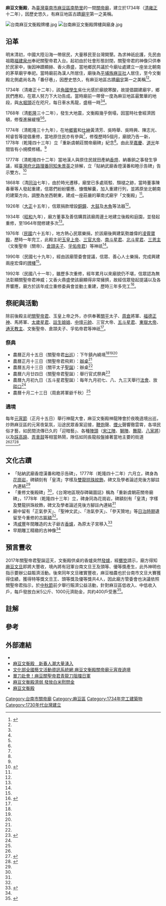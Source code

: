 {{Coord|23.1903786|120.2533451|display=title}}
{{東亞廟宇
| name = 麻豆文衡殿
| img =File:台南麻豆文衡殿正殿照.jpg
| img_capt = 
| image_width = 250px
| location = {{TWN}}[[臺南市|臺南市]][[麻豆區|麻豆區]][[南勢里_(臺南市麻豆區)|南勢里]]3鄰關帝廟23號
| god =[[關聖帝君|關聖帝君]]
| type = 
| struct = 
| open_year =1734年（[[臺灣清治時期|清]]雍正十二年）
| cere_date = 農曆正月初五日關帝[[圣驾巡游|出巡]]<br>農曆正月十三日關聖帝君飛昇<br>農曆五月十三日關平太子[[神誕|聖誕]]<br>農曆六月二十四日關聖帝君聖誕<br>農曆九月九日五斗星君聖誕
| cultural_collection= 
|}}
'''麻豆文衡殿'''，為[[臺灣|臺灣]][[臺南市|臺南市]][[麻豆區|麻豆區]][[南勢里_(臺南市麻豆區)|南勢里]]的一間[[關帝廟|關帝廟]]，建立於1734年（[[臺灣清治時期|清]][[雍正|雍正]]十二年），因歷史悠久，有麻豆地區古蹟[[廟宇|廟宇]]第一之美稱。

[[File:台南麻豆文衡殿牌樓.jpg|thumb]]
[[File:台南麻豆文衡殿牌樓與廟身.jpg|thumb]]

== 沿革 ==
明末清初，中國大陸沿海一帶居民，大量移民至台灣開墾。為求神祇庇護，先民由祖籍[[福建|福建]][[泉州|泉州]]奉祀關聖帝君入台。起初由於社會形態封閉，關聖帝君的神像只供奉於民家中，後因神蹟顯赫、香火鼎盛，當地鄉民共議於今廟址處建立一座坐北朝南的茅草廟宇奉祀。當時廟前為漢人所居住，廟後為[[平埔族|平埔族]][[麻豆社|麻豆社]]人居住，至今文衡殿北側處尚名為「番仔巷」，因歷史悠久，有麻豆地區古蹟[[廟宇|廟宇]]第一之美稱<ref name="文化資源地理資訊系統">{{Cite url|url=http://crgis.rchss.sinica.edu.tw/temples/TainanCity/madou/1107014-WHD |title=文衡殿 |publisher=文化資源地理資訊系統|date=2011-10|language=zh-tw}}</ref><ref name="南瀛古廟誌"/>{{Rp|273}}。

1734年（清雍正十二年），該[[角頭|角]]{{NoteTag| 廟方對「祭祀圈」內村莊的稱呼，鄰近的《修造水堀頭枋橋功德碑》則記載其居於[[牛稠仔庄|牛稠仔庄]]<ref name="碑碣圖誌1">{{Cite url|url=https://tm.ncl.edu.tw/article?u=014_001_0000006984|title=
重新虞朝莊關帝廟碑記|author=何培夫|language=zh-tw|work=國家圖書館臺灣記憶網站|date=1999|accessdate=2021-01-30|archive-url=https://web.archive.org/web/20210130064815/https://tm.ncl.edu.tw/article?u=014_001_0000006991|archive-date=2021-01-30|dead-url=no}}</ref>，此-{庄}-後來改名「虞朝-{庄}-」<ref name="碑碣圖誌1"/><ref name="碑碣圖誌2">{{Cite url|url=https://tm.ncl.edu.tw/article?u=014_001_0000006991|title=修造水堀頭枋橋功德碑記|author=何培夫|language=zh-tw|work=國家圖書館臺灣記憶網站|date=1999|accessdate=2021-01-30|archive-url=https://web.archive.org/web/20210130052952/https://tm.ncl.edu.tw/article?u=014_001_0000006984|archive-date=2021-01-30|dead-url=no}}</ref>。}}[[貢生|國學生]]吳仕光感於廟貌寒酸，故提倡闢建廟宇，鄉民們應和，在眾人努力下大功告成。當時廟前一帶曾一度為麻豆地區最繁華的地段，與[[麻豆水堀頭遺址|水堀頭]]近在咫尺，每日車水馬龍，盛極一時<ref name="文化資源地理資訊系統"/><ref name="南瀛古廟誌"/>{{Rp|273}}{{NoteTag|吳仕光亦曾於1755年（乾隆二十年）在水堀頭捐建「水堀頭橋」，鄉民感念立碑記事，此碑尚存於水堀頭遺址<ref name="碑碣圖誌1"/>。}}。

1768年（清[[乾隆|乾隆]]三十二年），發生大地震，文衡殿幾乎倒塌，因當時社會經濟困頓，修復進展緩慢<ref name="南瀛古廟誌"/>{{Rp|274}}<ref name="碑碣圖誌2"/>。

1774年（清乾隆三十九年），在地[[鄉賓|鄉賓]]和[[仕紳|仕紳]]黃清芳、吳時舉、吳時興、陳志光、柯睿哲等提倡重修，當地原住民亦有參與<ref name="碑碣圖誌2"/>，修復歷時5個月，廟貌乃告一新，1778年（乾隆四十三年）立「重新虞朝莊關帝廟碑」紀念<ref name="碑碣圖誌2"/>。由此至[[嘉慶|嘉慶]]、[[道光|道光]]年間皆有小規模修繕。<ref name="南瀛古廟誌"/>{{Rp|274}}

1777年（清乾隆四十二年）當地漢人與原住民就田產納[[香油錢|香燈]]、納番餉之事發生爭議，經[[臺灣府北路理番同知|臺灣府北路理番同知]][[朱景英|朱景英]]之排解，立「貼納武廟香燈漢番和睦示告碑」告示雙方。<ref name="臺灣碑碣拓片">{{Cite url|url=https://tm.ncl.edu.tw/article?u=014_001_0000006988 |author=何培夫|title=貼納武廟香燈漢番和睦示告碑記 |publisher=國家圖書館臺灣記憶網站|date= 1999|language=zh-tw|accessdate=2021-01-30|archive-url=https://web.archive.org/web/20210130100506/https://tm.ncl.edu.tw/article?u=014_001_0000006988|archive-date=2021-01-30|dead-url=no}}</ref>

1868年（清[[同治|同治]]七年），由於時光遷移，廟堂已多處斑駁、頹褪之跡，當時董事陳春華等人發起重建，信眾們紛紛響應、慷慨解囊，加入重建行列，並將原坐北朝南的建築方向，調整為坐西朝東，建成一座莊嚴的華南式廟宇「文衡殿」<ref name="南瀛古廟誌"/>。

1926年（[[大正|大正]]十五年），信眾捐款增設[[鐘_(敲擊器)|銅鐘]]、[[堂鼓|大鼓]]及[[木魚|木魚]]等法器<ref name="南瀛古廟誌"/>{{Rp|275}}。

1934年（[[昭和|昭和]]九年），廟方董事及善信購買該廟周邊土地建立後殿和庭園，並發起重修，至1964年間修建多次<ref name="南瀛古廟誌"/>{{Rp|275}}。

1976年（[[民國紀年|民國]]六十五年），地方熱心民眾樂捐，於該廟後興建氣勢雄偉的[[凌霄寶殿|凌霄寶殿]]，歷時一年完工，此殿主祀[[玉皇上帝|玉皇上帝]]、[[三官大帝|三官大帝]]、[[南斗星君|南斗星君]]、[[北斗星君|北斗星君]]、[[三恩主|三恩主]]（文衡聖帝（關帝）、[[仓颉|倉頡夫子]]、[[孚佑帝君|孚佑帝君]]）等神祇<ref name="南瀛古廟誌"/>{{Rp|276}}。

1990年（民國七十九年），經由該廟管委會提議，信眾、善心人士樂捐，完成興建兩座宏偉的[[牌樓|牌樓]]<ref name="南瀛古廟誌"/>{{Rp|276}}。

1992年（民國八十一年），雖歷多次重修，經年累月以來廟貌仍不堪，信眾認為無法彰顯關聖帝君神威；又香火鼎盛使該廟顯得非常擁擠，故經信眾發起提議以及各界響應，廟方於該年成立重修委員會並動土重建，歷時三年多完工<ref name="南瀛古廟誌">{{Cite url|url=https://tm.ncl.edu.tw/article?u=022_001_00000269&lang=chn |title=南瀛古廟誌 |publisher=國家圖書館 臺灣記憶|date= 1994-04|language=zh-tw}}</ref>{{Rp|276}}。

== 祭祀與活動 ==
除前後殿主祀[[關聖帝君|關聖帝君]]、玉皇上帝之外，亦供奉著[[關平|關平]]太子、[[周倉|周倉]]將軍、[[福德正神|福德正神]]、馬將軍、[[太歲星君|太歲星君]]、[[註生娘娘|註生娘娘]]、[[中壇元帥|中壇元帥]]、三官大帝、[[五斗星君|五斗星君]]、[[東嶽大帝|東嶽大帝]]、[[通天教主|通天教主]]、文衡聖帝、倉頡夫子、孚佑帝君等神祇<ref name="文化資源地理資訊系統"/>。

=== 祭典 ===
* 農曆正月十五日（關聖帝君[[圣驾巡游|出巡]]）：下午鎮內繞境<ref name="南瀛古廟誌"/>{{Rp|288}}<ref name="文化資源地理資訊系統"/><ref name="麻豆神龍大會"/>
* 農曆正月十三日（關聖帝君飛昇）：[[辦桌|辦桌]]<ref name="文化資源地理資訊系統"/>
* 農曆五月十三日（關平太子[[神誕|聖誕]]）：辦桌<ref name="文化資源地理資訊系統"/>
* 農曆六月廿四日（關聖帝君聖誕）：舉行官式祭典<ref name="武聖關公聖誕">{{Cite news|url=http://www.cnnews.com.tw/cnnews/0307tn/w4/images/hea-01.htm |title=武聖關公聖誕 |publisher=評論新聞報|author=陳河忠 |date=2014-07-21|language=zh-tw}}</ref>
* 農曆九月初九日（五斗星君聖誕）：每年九月初七、八、九三天舉行[[法會|法會]]、放[[燄口|燄口]]<ref name="文化資源地理資訊系統"/>
* 農曆十月二十三日（周倉將軍爺千秋）<ref name="南瀛古廟誌"/>{{Rp|278}}

=== 遶境 ===
每年[[元宵節|元宵節]]（正月十五日）舉行神龍大會，麻豆文衡殿神龍陣會於夜晚遶境出巡，炒熱麻豆區的元宵夜氣氛，沿途民眾香案迎接，[[鞭炮|鞭炮]]聲、[[煙火|煙火]]聲響徹雲霄，各項民俗才藝，如民間流傳已久的「迎暗藝」、各種[[陣頭|陣頭]]（[[宋江陣|宋江陣]]、[[獅陣|獅陣]]、[[舞龍|舞龍]]、[[八家將|八家將]]）以及[[踩高蹺|踩高蹺]]、[[弄車鼓|弄車鼓]]等相當熱鬧，隊伍如同長龍般盤據著當地主要的街道<ref name="南瀛古廟誌"/><ref name="麻豆神龍大會">{{Cite news|url=https://www.merit-times.com.tw/NewsPage2.aspx?unid=150679 |title=麻豆神龍大會 後天展開 |publisher=人間福報| author=郭書宏|date= 2005-01-21|language=zh-tw}}</ref><ref>{{Cite news|url=https://news.ltn.com.tw/news/local/paper/469657 |title=神龍陣遶境 世代傳承注入新血 |publisher=自由時報| author=劉婉君 |date= 2011-02-18|language=zh-tw}}</ref>。

== 文化古蹟 ==
* 「貼納武廟香燈漢番和睦示告碑」，1777年（乾隆四十二年）六月立，碑身為[[花崗岩|花崗岩]]，碑額刻有「皇清」字樣及[[二龍戲珠|雙龍拱珠]][[紋飾|紋飾]]，碑文及學者論述見後方腳註內連結<ref name="臺灣碑碣拓片"/>
* 「重修文衡殿碑」<ref name="南瀛古廟誌"/>{{Rp|282}}，《台灣地區現存碑碣圖誌》稱為「重新虞朝莊關帝廟碑」，1778年（乾隆四十三年）立，碑身同為花崗岩，碑額刻有「皇清」字樣及雙龍拱珠紋飾，碑文及學者論述見後方腳註內連結<ref name="碑碣圖誌2"/>
* 廟中留有「正氣參天」、「聖神文武」、「浩氣參天」、「參天贊地」等[[台灣日治時期|日治時期]]遺留至今重修的古[[匾額|匾額]]<ref name="南瀛古廟誌"/>{{Rp|282}}。
* 清[[咸豐|咸豐]]年間雕造的太子爺古[[香爐|香爐]]，為原太子宮移入<ref name="麻豆區公所">{{Cite url|url=https://madou.tainan.gov.tw/cp.aspx?n=25790 |title=文化古蹟-文衡殿 |publisher=麻豆區公所|date=2020-07-27|language=zh-tw}}</ref>
* 早期雕工精緻的古神像<ref name="麻豆區公所"/>

== 預言豐收 ==
2017年關聖帝君聖誕這天，文衡殿供桌的香爐突然[[發爐|發爐]]，經[[擲筊|擲筊]]請示，廟方得知[[麻豆文旦|麻豆文旦]]即將大豐收，境內將有冠軍台南文旦王及頭等、優等獎產生，此外神明也指示要辦公益賑濟活動。後來同年文旦確實豐收，麻豆柚農也於台南市文旦大賽獲得佳績，獲得特等獎文旦王、頭等獎及優等獎共4人，因此廟方管委會也決議依照關聖帝君指示，於[[中秋節_(華人)|中秋節]]前夕舉行賑濟公益活動，針對麻豆區低收入、中低收入戶，每戶發放白米5公斤、1000元濟助金，共約400戶受惠<ref name="預言麻豆文旦豐收">{{Cite news|url=https://news.ltn.com.tw/news/life/breakingnews/2209442 |title=神奇！預言麻豆文旦豐收奪台南文旦王 麻豆文衡殿發爐 |publisher=自由時報|author=楊金城 |date=2017-09-30|language=zh-tw}}</ref>。

== 註解 ==
{{NoteFoot}}

== 參考 ==
{{Reflist}}

==外部連結==
* {{Facebook|Wenhengdian}}
* [http://tn.news.tnn.tw/news.html?c=1&id=13972 麻豆文衡殿　新春人潮大量湧入]
* [https://event.moc.gov.tw/sp.asp?xdurl=ccEvent2016/ccEvent_cp.asp&cuItem=2402329&ctNode=676&mp=1 文化部全國藝文活動資訊系統網 麻豆文衡殿關帝廟元宵夜遶境]
* [https://bobee.nownews.com/20200602-38021 單刀赴會！麻豆關聖帝君青龍刀阻擋日軍]
* [http://cdns.com.tw/news.php?n_id=1&nc_id=188147 麻豆文衡殿濟弱 發放白米慰問金]
* [http://mmweb.tw/75167/ 麻豆文衡殿]

{{Portal bar|臺灣|台南|道教|border=no}}
[[Category:台南市關帝廟|Category:台南市關帝廟]]
[[Category:麻豆區|Category:麻豆區]]
[[Category:1734年完工建築物|Category:1734年完工建築物]]
[[Category:1730年代台灣建立|Category:1730年代台灣建立]]